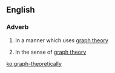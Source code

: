 ==English==

===Adverb===
{{en-adv}}
# {{lb|en|mathematics}} In a manner which uses [[graph theory]]
# {{lb|en|mathematics}} In the sense of [[graph theory]]

[[ko:graph-theoretically]]